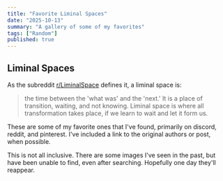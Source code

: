 ```yaml
---
title: "Favorite Liminal Spaces"
date: "2025-10-13"
summary: "A gallery of some of my favorites"
tags: ["Random"]
published: true
---
```



## Liminal Spaces

As the subreddit [r/LiminalSpace](https://www.reddit.com/r/LiminalSpace/) defines it, a liminal space is:
> the time between the 'what was' and the 'next.' It is a place of transition, waiting, and not knowing. Liminal space is where all transformation takes place, if we learn to wait and let it form us.

These are some of my favorite ones that I've found, primarily on discord, reddit, and pinterest. I've included a link to the original authors or post, when possible.

This is not all inclusive. There are some images I've seen in the past, but have been unable to find, even after searching. Hopefully one day they'll reappear.

<Gallery />